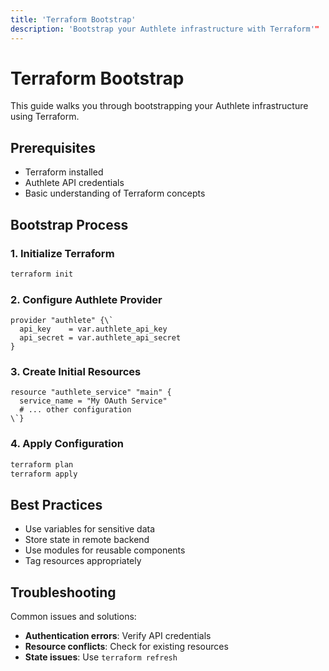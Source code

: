 ```yaml
---
title: 'Terraform Bootstrap'
description: 'Bootstrap your Authlete infrastructure with Terraform'"
---
```


# Terraform Bootstrap

This guide walks you through bootstrapping your Authlete infrastructure using Terraform.

## Prerequisites

- Terraform installed
- Authlete API credentials
- Basic understanding of Terraform concepts

## Bootstrap Process

### 1. Initialize Terraform

```bash
terraform init
```

### 2. Configure Authlete Provider

```hcl
provider "authlete" {\`
  api_key    = var.authlete_api_key
  api_secret = var.authlete_api_secret
}
```

### 3. Create Initial Resources

```hcl
resource "authlete_service" "main" {
  service_name = "My OAuth Service"
  # ... other configuration
\`}
```

### 4. Apply Configuration

```bash
terraform plan
terraform apply
```

## Best Practices

- Use variables for sensitive data
- Store state in remote backend
- Use modules for reusable components
- Tag resources appropriately

## Troubleshooting

Common issues and solutions:

- **Authentication errors**: Verify API credentials
- **Resource conflicts**: Check for existing resources
- **State issues**: Use `terraform refresh`
